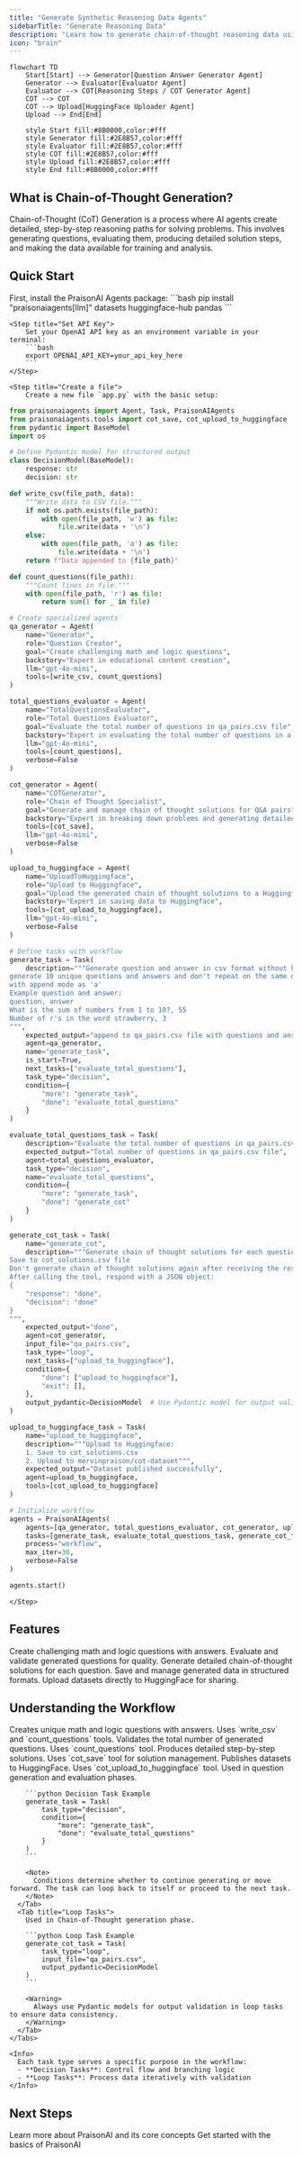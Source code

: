 ```yaml
---
title: "Generate Synthetic Reasoning Data Agents"
sidebarTitle: "Generate Reasoning Data"
description: "Learn how to generate chain-of-thought reasoning data using PraisonAI Agents."
icon: "brain"
---
```


```mermaid
flowchart TD
    Start[Start] --> Generator[Question Answer Generator Agent]
    Generator --> Evaluator[Evaluator Agent]
    Evaluator --> COT[Reasoning Steps / COT Generator Agent]
    COT --> COT
    COT --> Upload[HuggingFace Uploader Agent]
    Upload --> End[End]
    
    style Start fill:#8B0000,color:#fff
    style Generator fill:#2E8B57,color:#fff
    style Evaluator fill:#2E8B57,color:#fff
    style COT fill:#2E8B57,color:#fff
    style Upload fill:#2E8B57,color:#fff
    style End fill:#8B0000,color:#fff
```

## What is Chain-of-Thought Generation?

Chain-of-Thought (CoT) Generation is a process where AI agents create detailed, step-by-step reasoning paths for solving problems. This involves generating questions, evaluating them, producing detailed solution steps, and making the data available for training and analysis.

## Quick Start

<Steps>
    <Step title="Install Package">
        First, install the PraisonAI Agents package:
        ```bash
        pip install "praisonaiagents[llm]" datasets huggingface-hub pandas
        ```
    </Step>

    <Step title="Set API Key">
        Set your OpenAI API key as an environment variable in your terminal:
        ```bash
        export OPENAI_API_KEY=your_api_key_here
        ```
    </Step>

    <Step title="Create a file">
        Create a new file `app.py` with the basic setup:
```python
from praisonaiagents import Agent, Task, PraisonAIAgents
from praisonaiagents.tools import cot_save, cot_upload_to_huggingface
from pydantic import BaseModel
import os

# Define Pydantic model for structured output
class DecisionModel(BaseModel):
    response: str
    decision: str

def write_csv(file_path, data):
    """Write data to CSV file."""
    if not os.path.exists(file_path):
        with open(file_path, 'w') as file:
            file.write(data + '\n')
    else:
        with open(file_path, 'a') as file:
            file.write(data + '\n')
    return f"Data appended to {file_path}"

def count_questions(file_path):
    """Count lines in file."""
    with open(file_path, 'r') as file:
        return sum(1 for _ in file)

# Create specialized agents
qa_generator = Agent(
    name="Generator",
    role="Question Creator",
    goal="Create challenging math and logic questions",
    backstory="Expert in educational content creation",
    llm="gpt-4o-mini",
    tools=[write_csv, count_questions]
)

total_questions_evaluator = Agent(
    name="TotalQuestionsEvaluator",
    role="Total Questions Evaluator",
    goal="Evaluate the total number of questions in qa_pairs.csv file",
    backstory="Expert in evaluating the total number of questions in a file",
    llm="gpt-4o-mini",
    tools=[count_questions],
    verbose=False
)

cot_generator = Agent(
    name="COTGenerator",
    role="Chain of Thought Specialist",
    goal="Generate and manage chain of thought solutions for Q&A pairs",
    backstory="Expert in breaking down problems and generating detailed solution steps",
    tools=[cot_save],
    llm="gpt-4o-mini",
    verbose=False
)

upload_to_huggingface = Agent(
    name="UploadToHuggingface",
    role="Upload to Huggingface",
    goal="Upload the generated chain of thought solutions to a Huggingface dataset",
    backstory="Expert in saving data to Huggingface",
    tools=[cot_upload_to_huggingface],
    llm="gpt-4o-mini",
    verbose=False
)

# Define tasks with workflow
generate_task = Task(
    description="""Generate question and answer in csv format without headers: question, answer and append to qa_pairs.csv file
generate 10 unique questions and answers and don't repeat on the same question and answer. Reponse with 'done' when done
with append mode as 'a'
Example question and answer:
question, answer
What is the sum of numbers from 1 to 10?, 55
Number of r's in the word strawberry, 3
""",
    expected_output="append to qa_pairs.csv file with questions and answers and move to next task",
    agent=qa_generator,
    name="generate_task",
    is_start=True,
    next_tasks=["evaluate_total_questions"],
    task_type="decision",
    condition={
        "more": "generate_task",
        "done": "evaluate_total_questions"
    }
)

evaluate_total_questions_task = Task(
    description="Evaluate the total number of questions in qa_pairs.csv file is 1",
    expected_output="Total number of questions in qa_pairs.csv file",
    agent=total_questions_evaluator,
    task_type="decision",
    name="evaluate_total_questions",
    condition={
        "more": "generate_task",
        "done": "generate_cot"
    }
)

generate_cot_task = Task(
    name="generate_cot",
    description="""Generate chain of thought solutions for each question in the input file. 
Save to cot_solutions.csv file
Don't generate chain of thought solutions again after receiving the response from Tool Call
After calling the tool, respond with a JSON object:
{
    "response": "done",
    "decision": "done"
}
""",
    expected_output="done",
    agent=cot_generator,
    input_file="qa_pairs.csv",
    task_type="loop",
    next_tasks=["upload_to_huggingface"],
    condition={
        "done": ["upload_to_huggingface"],
        "exit": [],
    },
    output_pydantic=DecisionModel  # Use Pydantic model for output validation
)

upload_to_huggingface_task = Task(
    name="upload_to_huggingface",
    description="""Upload to Huggingface:
    1. Save to cot_solutions.csv
    2. Upload to mervinpraison/cot-dataset""",
    expected_output="Dataset published successfully",
    agent=upload_to_huggingface,
    tools=[cot_upload_to_huggingface]
)

# Initialize workflow
agents = PraisonAIAgents(
    agents=[qa_generator, total_questions_evaluator, cot_generator, upload_to_huggingface],
    tasks=[generate_task, evaluate_total_questions_task, generate_cot_task, upload_to_huggingface_task],
    process="workflow",
    max_iter=30,
    verbose=False
)

agents.start()
```
    </Step>
</Steps>


## Features

<CardGroup cols={2}>
  <Card title="Question Generation" icon="question">
    Create challenging math and logic questions with answers.
  </Card>
  <Card title="Question Evaluation" icon="check-double">
    Evaluate and validate generated questions for quality.
  </Card>
  <Card title="CoT Solutions" icon="diagram-project">
    Generate detailed chain-of-thought solutions for each question.
  </Card>
  <Card title="Data Management" icon="database">
    Save and manage generated data in structured formats.
  </Card>
  <Card title="HuggingFace Integration" icon="cloud-arrow-up">
    Upload datasets directly to HuggingFace for sharing.
  </Card>
</CardGroup>

## Understanding the Workflow

<AccordionGroup>
  <Accordion title="Key Components">
    <CardGroup cols={2}>
      <Card title="Question Generator" icon="robot">
        Creates unique math and logic questions with answers. Uses `write_csv` and `count_questions` tools.
      </Card>
      <Card title="Questions Evaluator" icon="magnifying-glass-chart">
        Validates the total number of generated questions. Uses `count_questions` tool.
      </Card>
      <Card title="CoT Generator" icon="diagram-project">
        Produces detailed step-by-step solutions. Uses `cot_save` tool for solution management.
      </Card>
      <Card title="HuggingFace Uploader" icon="cloud-arrow-up">
        Publishes datasets to HuggingFace. Uses `cot_upload_to_huggingface` tool.
      </Card>
    </CardGroup>
  </Accordion>

  <Accordion title="Task Types and Flow Control">
    <Tabs>
      <Tab title="Decision Tasks">
        Used in question generation and evaluation phases.
        
        ```python Decision Task Example
        generate_task = Task(
            task_type="decision",
            condition={
                "more": "generate_task",
                "done": "evaluate_total_questions"
            }
        )
        ```

        <Note>
          Conditions determine whether to continue generating or move forward. The task can loop back to itself or proceed to the next task.
        </Note>
      </Tab>
      <Tab title="Loop Tasks">
        Used in Chain-of-Thought generation phase.
        
        ```python Loop Task Example
        generate_cot_task = Task(
            task_type="loop",
            input_file="qa_pairs.csv",
            output_pydantic=DecisionModel
        )
        ```

        <Warning>
          Always use Pydantic models for output validation in loop tasks to ensure data consistency.
        </Warning>
      </Tab>
    </Tabs>

    <Info>
      Each task type serves a specific purpose in the workflow:
      - **Decision Tasks**: Control flow and branching logic
      - **Loop Tasks**: Process data iteratively with validation
    </Info>
  </Accordion>
</AccordionGroup>

## Next Steps

<CardGroup>
  <Card title="Introduction" icon="book" href="/introduction">
    Learn more about PraisonAI and its core concepts
  </Card>
  <Card title="Quick Start" icon="bolt" href="/quickstart">
    Get started with the basics of PraisonAI
  </Card>
</CardGroup>